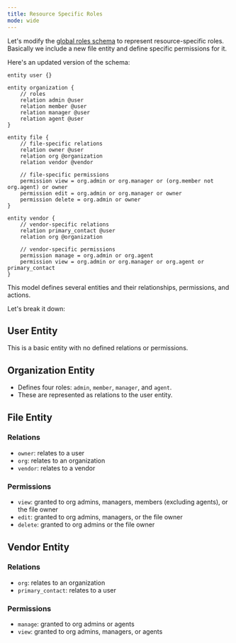 ```yaml
---
title: Resource Specific Roles
mode: wide
---
```


Let's modify the [global roles schema](/modeling-guides/rbac/global-roles) to represent resource-specific roles. Basically we include a new file entity and define specific permissions for it. 

Here's an updated version of the schema:

```
entity user {}

entity organization {
    // roles
    relation admin @user
    relation member @user
    relation manager @user
    relation agent @user
}

entity file {
    // file-specific relations
    relation owner @user
    relation org @organization
    relation vendor @vendor

    // file-specific permissions
    permission view = org.admin or org.manager or (org.member not org.agent) or owner
    permission edit = org.admin or org.manager or owner
    permission delete = org.admin or owner
}

entity vendor {
    // vendor-specific relations
    relation primary_contact @user
    relation org @organization
    
    // vendor-specific permissions
    permission manage = org.admin or org.agent
    permission view = org.admin or org.manager or org.agent or primary_contact
}
```

This model defines several entities and their relationships, permissions, and actions.

Let's break it down:

## User Entity

This is a basic entity with no defined relations or permissions.

## Organization Entity

- Defines four roles: `admin`, `member`, `manager`, and `agent`.
- These are represented as relations to the user entity.

## File Entity

### Relations
- `owner`: relates to a user
- `org`: relates to an organization
- `vendor`: relates to a vendor

### Permissions
- `view`: granted to org admins, managers, members (excluding agents), or the file owner
- `edit`: granted to org admins, managers, or the file owner
- `delete`: granted to org admins or the file owner

## Vendor Entity

### Relations
- `org`: relates to an organization
- `primary_contact`: relates to a user

### Permissions
- `manage`: granted to org admins or agents
- `view`: granted to org admins, managers, or agents
